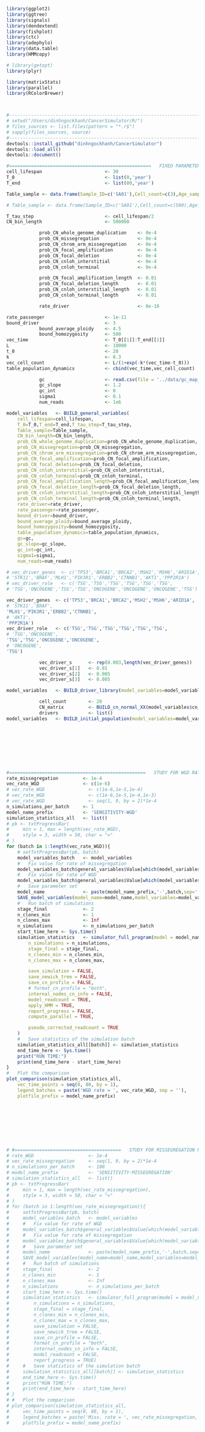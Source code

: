 ```r
library(ggplot2)
library(ggtree)
library(signals)
library(dendextend)
library(fishplot)
library(ctc)
library(adephylo)
library(data.table)
library(HMMcopy)

# library(getopt)
library(plyr)

library(matrixStats)
library(parallel)
library(RColorBrewer)



#-----------------------------------------------------------------------
# setwd("/Users/dinhngockhanh/CancerSimulator/R/")
# files_sources <- list.files(pattern = "*.r$")
# sapply(files_sources, source)
#-----------------------------------------------------------------------
devtools::install_github("dinhngockhanh/CancerSimulator")
devtools::load_all()
devtools::document()
```



```r
#====================================================   FIXED PARAMETERS
cell_lifespan                       <- 30
T_0                                 <- list(0,'year')
T_end                               <- list(80,'year')

Table_sample <- data.frame(Sample_ID=c('SA01'),Cell_count=c(3),Age_sample=c(80))

# Table_sample <- data.frame(Sample_ID=c('SA01'),Cell_count=c(500),Age_sample=c(80))

T_tau_step                          <- cell_lifespan/2
CN_bin_length                       <- 500000

            prob_CN_whole_genome_duplication    <- 0e-4
            prob_CN_missegregation              <- 0e-4
            prob_CN_chrom_arm_missegregation    <- 0e-4
            prob_CN_focal_amplification         <- 0e-4
            prob_CN_focal_deletion              <- 0e-4
            prob_CN_cnloh_interstitial          <- 0e-4
            prob_CN_cnloh_terminal              <- 0e-4

            prob_CN_focal_amplification_length  <- 0.01
            prob_CN_focal_deletion_length       <- 0.01
            prob_CN_cnloh_interstitial_length   <- 0.01
            prob_CN_cnloh_terminal_length       <- 0.01

            rate_driver                         <- 8e-16

rate_passenger                      <- 1e-11
bound_driver                        <- 3
            bound_average_ploidy    <- 4.5
            bound_homozygosity      <- 500
vec_time                            <- T_0[[1]]:T_end[[1]]
L                                   <- 10000
t_0                                 <- 20
k                                   <- 0.3
vec_cell_count                      <- L/(1+exp(-k*(vec_time-t_0)))
table_population_dynamics           <- cbind(vec_time,vec_cell_count)

            gc                      <- read.csv(file = '../data/gc_map_500kb.csv')
            gc_slope                <- 1.2
            gc_int                  <- 0
            sigma1                  <- 0.1
            num_reads               <- 1e6

model_variables   <- BUILD_general_variables(
    cell_lifespan=cell_lifespan,
    T_0=T_0,T_end=T_end,T_tau_step=T_tau_step,
    Table_sample=Table_sample,
    CN_bin_length=CN_bin_length,
    prob_CN_whole_genome_duplication=prob_CN_whole_genome_duplication,
    prob_CN_missegregation=prob_CN_missegregation,
    prob_CN_chrom_arm_missegregation=prob_CN_chrom_arm_missegregation,
    prob_CN_focal_amplification=prob_CN_focal_amplification,
    prob_CN_focal_deletion=prob_CN_focal_deletion,
    prob_CN_cnloh_interstitial=prob_CN_cnloh_interstitial,
    prob_CN_cnloh_terminal=prob_CN_cnloh_terminal,
    prob_CN_focal_amplification_length=prob_CN_focal_amplification_length,
    prob_CN_focal_deletion_length=prob_CN_focal_deletion_length,
    prob_CN_cnloh_interstitial_length=prob_CN_cnloh_interstitial_length,
    prob_CN_cnloh_terminal_length=prob_CN_cnloh_terminal_length,
    rate_driver=rate_driver,
    rate_passenger=rate_passenger,
    bound_driver=bound_driver,
    bound_average_ploidy=bound_average_ploidy,
    bound_homozygosity=bound_homozygosity,
    table_population_dynamics=table_population_dynamics,
    gc=gc,
    gc_slope=gc_slope,
    gc_int=gc_int,
    sigma1=sigma1,
    num_reads=num_reads)

# vec_driver_genes  <- c('TP53','BRCA1','BRCA2','MSH2','MSH6','ARID1A',
# 'STK11','BRAF','MLH1','PIK3R1','ERBB2','CTNNB1','AKT1','PPP2R1A')
# vec_driver_role   <- c('TSG','TSG','TSG','TSG','TSG','TSG',
# 'TSG','ONCOGENE','TSG','TSG','ONCOGENE','ONCOGENE','ONCOGENE','TSG')

vec_driver_genes  <- c('TP53','BRCA1','BRCA2','MSH2','MSH6','ARID1A',
# 'STK11','BRAF',
'MLH1','PIK3R1','ERBB2','CTNNB1',
# 'AKT1',
'PPP2R1A')
vec_driver_role   <- c('TSG','TSG','TSG','TSG','TSG','TSG',
# 'TSG','ONCOGENE',
'TSG','TSG','ONCOGENE','ONCOGENE',
# 'ONCOGENE',
'TSG')

            vec_driver_s      <- rep(0.003,length(vec_driver_genes))
            vec_driver_s[1]   <- 0.01
            vec_driver_s[2]   <- 0.005
            vec_driver_s[3]   <- 0.005

model_variables   <- BUILD_driver_library(model_variables=model_variables,vec_driver_genes=vec_driver_genes,vec_driver_role=vec_driver_role,vec_driver_s=vec_driver_s)

            cell_count        <- 20
            CN_matrix         <- BUILD_cn_normal_XX(model_variables$cn_info)
            drivers           <- list()
model_variables   <- BUILD_initial_population(model_variables=model_variables,cell_count=cell_count,CN_matrix=CN_matrix,drivers=drivers)









#==================================================   STUDY FOR WGD RATE
rate_missegregation         <- 1e-4
vec_rate_WGD                <- c(1e-6)
# vec_rate_WGD                <- c(1e-6,1e-5,1e-4)
# vec_rate_WGD                <- c(1e-6,1e-5,1e-4,1e-3)
# vec_rate_WGD                <- seq(1, 9, by = 2)*1e-4
n_simulations_per_batch     <- 1
model_name_prefix           <- 'SENSITIVITY-WGD'
simulation_statistics_all   <- list()
# pb <- txtProgressBar(
#     min = 1, max = length(vec_rate_WGD),
#     style = 3, width = 50, char = "="
# )
for (batch in 1:length(vec_rate_WGD)){
    # setTxtProgressBar(pb, batch)
    model_variables_batch   <- model_variables
    #   Fix value for rate of missegregation
    model_variables_batch$general_variables$Value[which(model_variables_batch$general_variables$Variable=='prob_CN_missegregation')] <- rate_missegregation
    #   Fix value for rate of WGD
    model_variables_batch$general_variables$Value[which(model_variables_batch$general_variables$Variable=='prob_CN_whole_genome_duplication')] <- vec_rate_WGD[batch]
    #   Save parameter set
    model_name              <- paste(model_name_prefix,'-',batch,sep='')
    SAVE_model_variables(model_name=model_name,model_variables=model_variables_batch)
    #   Run batch of simulations
    stage_final             <- 2
    n_clones_min            <- 1
    n_clones_max            <- Inf
    n_simulations           <- n_simulations_per_batch
    start_time_here <- Sys.time()
    simulation_statistics   <- simulator_full_program(model = model_name,
        n_simulations = n_simulations,
        stage_final = stage_final,
        n_clones_min = n_clones_min,
        n_clones_max = n_clones_max,

        save_simulation = FALSE,
        save_newick_tree = FALSE,
        save_cn_profile = FALSE,
        # format_cn_profile = "both",
        internal_nodes_cn_info = FALSE,
        model_readcount = TRUE,
        apply_HMM = TRUE,
        report_progress = FALSE,
        compute_parallel = TRUE,

        pseudo_corrected_readcount = TRUE
    )
    #   Save statistics of the simulation batch
    simulation_statistics_all[[batch]] <- simulation_statistics
    end_time_here <- Sys.time()
    print("RUN TIME:")
    print(end_time_here - start_time_here)
}
#   Plot the comparison
plot_comparison(simulation_statistics_all,
    vec_time_points = seq(0, 80, by = 1),
    legend_batches = paste('WGD rate = ', vec_rate_WGD, sep = ''),
    plotfile_prefix = model_name_prefix)









# #=======================================   STUDY FOR MISSEGREGATION RATE
# rate_WGD                    <- 1e-4
# vec_rate_missegregation     <- seq(1, 9, by = 2)*1e-4
# n_simulations_per_batch     <- 100
# model_name_prefix           <- 'SENSITIVITY-MISSEGREGATION'
# simulation_statistics_all   <- list()
# pb <- txtProgressBar(
#     min = 1, max = length(vec_rate_missegregation),
#     style = 3, width = 50, char = "="
# )
# for (batch in 1:length(vec_rate_missegregation)){
#     setTxtProgressBar(pb, batch)
#     model_variables_batch   <- model_variables
#     #   Fix value for rate of WGD
#     model_variables_batch$general_variables$Value[which(model_variables_batch$general_variables$Variable=='prob_CN_whole_genome_duplication')] <- rate_WGD
#     #   Fix value for rate of missegregation
#     model_variables_batch$general_variables$Value[which(model_variables_batch$general_variables$Variable=='prob_CN_missegregation')] <- vec_rate_missegregation[batch]
#     #   Save parameter set
#     model_name              <- paste(model_name_prefix,'-',batch,sep='')
#     SAVE_model_variables(model_name=model_name,model_variables=model_variables_batch)
#     #   Run batch of simulations
#     stage_final             <- 2
#     n_clones_min            <- 1
#     n_clones_max            <- Inf
#     n_simulations           <- n_simulations_per_batch
#     start_time_here <- Sys.time()
#     simulation_statistics   <- simulator_full_program(model = model_name,
#         n_simulations = n_simulations,
#         stage_final = stage_final,
#         n_clones_min = n_clones_min,
#         n_clones_max = n_clones_max,
#         save_simulation = FALSE,
#         save_newick_tree = FALSE,
#         save_cn_profile = FALSE,
#         format_cn_profile = "both",
#         internal_nodes_cn_info = FALSE,
#         model_readcount = FALSE,
#         report_progress = TRUE)
#     #   Save statistics of the simulation batch
#     simulation_statistics_all[[batch]] <- simulation_statistics
#     end_time_here <- Sys.time()
#     print("RUN TIME:")
#     print(end_time_here - start_time_here)
# }
# #   Plot the comparison
# plot_comparison(simulation_statistics_all,
#     vec_time_points = seq(0, 80, by = 1),
#     legend_batches = paste('Miss. rate = ', vec_rate_missegregation, sep = ''),
#     plotfile_prefix = model_name_prefix)
```
